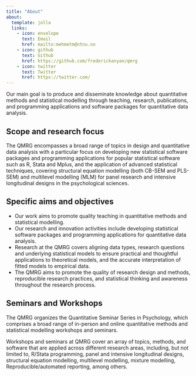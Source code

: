 ```yaml
---
title: "About"
about: 
  template: jolla
  links: 
    - icon: envelope
      text: Email
      href: mailto:mehmetm@ntnu.no
    - icon: github
      text: Github
      href: https://github.com/frederickanyan/qmrg
    - icon: twitter
      text: Twitter
      href: https://twitter.com/
---
```

Our main goal is to produce and disseminate knowledge about quantitative methods and statistical modelling through teaching, research, publications, and programming applications and software packages for quantitative data analysis. 

## Scope and research focus
The QMRG encompasses a broad range of topics in design and quantitative data analysis with a particular focus on developing new statistical software packages and programming applications for popular statistical software such as R, Stata and Mplus, and the application of advanced statistical techniques, covering structural equation modelling (both CB-SEM and PLS-SEM) and multilevel modelling (MLM) for panel research and intensive longitudinal designs in the psychological sciences.

## Specific aims and objectives
- Our work aims to promote quality teaching in quantitative methods and statistical modelling.
- Our research and innovation activities include developing statistical software packages and programming applications for quantitative data analysis.
- Research at the QMRG covers aligning data types, research questions and underlying statistical models to ensure practical and thoughtful applications to theoretical models,         and the accurate interpretation of fitted models to empirical data.
- The QMRG aims to promote the quality of research design and methods, reproducible research practices, and statistical thinking and awareness throughout the research process.


## Seminars and Workshops
The QMRG organizes the Quantitative Seminar Series in Psychology, which comprises a broad range of in-person and online quantitative methods and statistical modelling workshops and seminars. 

Workshops and seminars at QMRG cover an array of topics, methods, and software that are applied across different research areas, including, but not limited to, R/Stata programming, panel and intensive longitudinal designs, structural equation modelling, multilevel modelling, mixture modelling, Reproducible/automated reporting, among others. 
